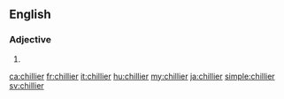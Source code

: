 ==English==

===Adjective===
{{head|en|adjective comparative form}}

# {{en-comparative of|chilly}}

[[ca:chillier]]
[[fr:chillier]]
[[it:chillier]]
[[hu:chillier]]
[[my:chillier]]
[[ja:chillier]]
[[simple:chillier]]
[[sv:chillier]]